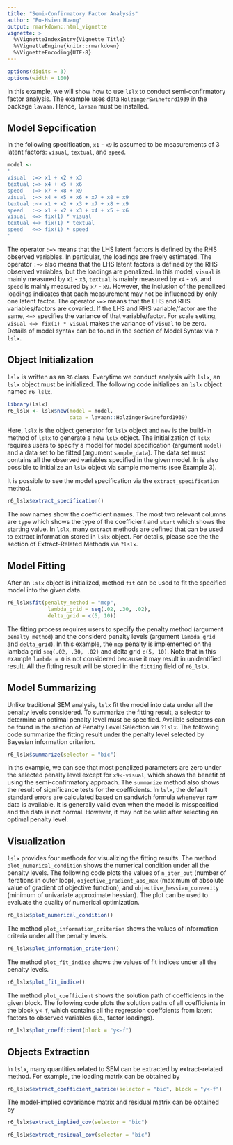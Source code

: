 ```yaml
---
title: "Semi-Confirmatory Factor Analysis"
author: "Po-Hsien Huang"
output: rmarkdown::html_vignette
vignette: >
  %\VignetteIndexEntry{Vignette Title}
  %\VignetteEngine{knitr::rmarkdown}
  %\VignetteEncoding{UTF-8}
---
```

```r
options(digits = 3)
options(width = 100)
```

In this example, we will show how to use `lslx` to conduct semi-confirmatory factor analysis.
The example uses data `HolzingerSwineford1939` in the package `lavaan`.
Hence, `lavaan` must be installed.

## Model Sepcification
In the following specification, `x1` - `x9` is assumed to be measurements of 3 latent factors: `visual`, `textual`, and `speed`.
```r
model <-
'
visual  :=> x1 + x2 + x3
textual :=> x4 + x5 + x6
speed   :=> x7 + x8 + x9
visual  :~> x4 + x5 + x6 + x7 + x8 + x9 
textual :~> x1 + x2 + x3 + x7 + x8 + x9 
speed   :~> x1 + x2 + x3 + x4 + x5 + x6 
visual  <=> fix(1) * visual
textual <=> fix(1) * textual
speed   <=> fix(1) * speed
'
```
The operator `:=>` means that the LHS latent factors is defined by the RHS observed variables.
In particular, the loadings are freely estimated.
The operator `:~>` also means that the LHS latent factors is defined by the RHS observed variables, but the loadings are penalized.
In this model, `visual` is mainly measured by `x1` - `x3`, `textual` is mainly measured by `x4` - `x6`, and `speed` is mainly measured by `x7` - `x9`.
However, the inclusion of the penalized loadings indicates that each measurement may not be influenced by only one latent factor. 
The operator `<=>` means that the LHS and RHS variables/factors are covaried.
If the LHS and RHS variable/factor are the same, `<=>` specifies the variance of that variable/factor.
For scale setting, `visual <=> fix(1) * visual` makes the variance of `visual` to be zero.
Details of model syntax can be found in the section of Model Syntax via `?lslx`.

## Object Initialization
`lslx` is written as an `R6` class.
Everytime we conduct analysis with `lslx`, an `lslx` object must be initialized.
The following code initializes an `lslx` object named `r6_lslx`.
```r
library(lslx)
r6_lslx <- lslx$new(model = model,
                    data = lavaan::HolzingerSwineford1939)
```
Here, `lslx` is the object generator for `lslx` object and `new` is the build-in method of `lslx` to generate a new `lslx` object.
The initialization of `lslx` requires users to specify a model for model specification (argument `model`) and a data set to be fitted (argument `sample_data`).
The data set must contains all the observed variables specified in the given model.
In is also possible to initialize an `lslx` object via sample moments (see Example 3).

It is possible to see the model specification via the `extract_specification` method.
```r
r6_lslx$extract_specification()
```
The row names show the coefficient names. 
The most two relevant columns are `type` which shows the type of the coefficient and `start` which shows the starting value.
In `lslx`, many `extract` methods are defined that can be used to extract information stored in `lslx` object.
For details, please see the the section of Extract-Related Methods via `?lslx`.

## Model Fitting
After an `lslx` object is initialized, method `fit` can be used to fit the specified model into the given data.
```r
r6_lslx$fit(penalty_method = "mcp",
             lambda_grid = seq(.02, .30, .02),
             delta_grid = c(5, 10))
```
The fitting process requires users to specify the penalty method (argument `penalty_method`) and the considerd penalty levels (argument `lambda_grid` and `delta_grid`).
In this example, the `mcp` penalty is implemented on the lambda grid `seq(.02, .30, .02)` and delta grid `c(5, 10)`.
Note that in this example `lambda = 0` is not considered because it may result in unidentified result.
All the fitting result will be stored in the `fitting` field of `r6_lslx`.


## Model Summarizing
Unlike traditional SEM analysis, `lslx` fit the model into data under all the penalty levels considered.
To summarize the fitting result, a selector to determine an optimal penalty level must be specified.
Availble selectors can be found in the section of Penalty Level Selection via `?lslx`.
The following code summarize the fitting result under the penalty level selected by Bayesian information criterion.
```r
r6_lslx$summarize(selector = "bic")
```
In ths example, we can see that most penalized parameters are zero under the selected penalty level except for `x9<-visual`, which shows the benefit of using the semi-confirmatory approach.
The `summarize` method also shows the result of significance tests for the coefficients.
In `lslx`, the default standard errors are calculated based on sandwich formula whenever raw data is available.
It is generally valid even when the model is misspecified and the data is not normal.
However, it may not be valid after selecting an optimal penalty level.


## Visualization
`lslx` provides four methods for visualizing the fitting results.
The method `plot_numerical_condition` shows the numerical condition under all the penalty levels.
The following code plots the values of `n_iter_out` (number of iterations in outer loop), `objective_gradient_abs_max` (maximum of absolute value of gradient of objective function), and `objective_hessian_convexity` (minimum of univariate approximate hessian).
The plot can be used to evaluate the quality of numerical optimization.
```r
r6_lslx$plot_numerical_condition()
```


The method `plot_information_criterion` shows the values of information criteria under all the penalty levels.
```r
r6_lslx$plot_information_criterion()
```

The method `plot_fit_indice` shows the values of fit indices under all the penalty levels.
```r
r6_lslx$plot_fit_indice()
```


The method `plot_coefficient` shows the solution path of coefficients in the given block.
The following code plots the solution paths of all coefficients in the block `y<-f`, which contains all the regression coeffcients from latent factors to observed variables (i.e., factor loadings).
```r
r6_lslx$plot_coefficient(block = "y<-f")
```

## Objects Extraction
In `lslx`, many quantities related to SEM can be extracted by extract-related method.
For example, the loading matrix can be obtained by
```r
r6_lslx$extract_coefficient_matrice(selector = "bic", block = "y<-f")
```
The model-implied covariance matrix and residual matrix can be obtained by 
```r
r6_lslx$extract_implied_cov(selector = "bic")
```
```r
r6_lslx$extract_residual_cov(selector = "bic")
```